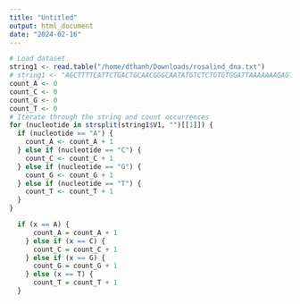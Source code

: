 ```yaml
---
title: "Untitled"
output: html_document
date: "2024-02-16"
---
```


```r
# Load dataset
string1 <- read.table("/home/dthanh/Downloads/rosalind_dna.txt")
# string1 <- "AGCTTTTCATTCTGACTGCAACGGGCAATATGTCTCTGTGTGGATTAAAAAAAGAGTGTCTGATAGCAGC"
count_A <- 0
count_C <- 0
count_G <- 0
count_T <- 0
# Iterate through the string and count occurrences
for (nucleotide in strsplit(string1$V1, "")[[1]]) {
  if (nucleotide == "A") {
    count_A <- count_A + 1
  } else if (nucleotide == "C") {
    count_C <- count_C + 1
  } else if (nucleotide == "G") {
    count_G <- count_G + 1
  } else if (nucleotide == "T") {
    count_T <- count_T + 1
  }
}
```

```r
  if (x == A) {
      count_A = count_A + 1
    } else if (x == C) {
      count_C = count_C + 1
    } else if (x == G) {
      count_G = count_G + 1
    } else (x == T) {
      count_T = count_T + 1
  }
```

